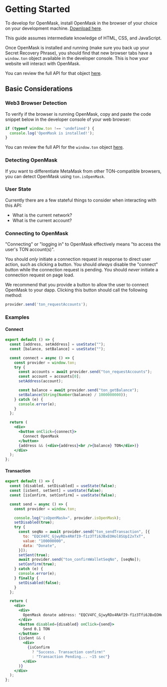 
# Getting Started

To develop for OpenMask, install OpenMask in the browser of your choice on your development machine. [Download here](/#).

<Callout>This guide assumes intermediate knowledge of HTML, CSS, and JavaScript.</Callout>

Once OpenMask is installed and running (make sure you back up your Secret Recovery Phrase), you should find that new
browser tabs have a `window.ton` object available in the developer console. This is how your website will interact with OpenMask.

You can review the full API for that object [here](/docs/api-reference/ton-provider).

## Basic Considerations

### Web3 Browser Detection

To verify if the browser is running OpenMask, copy and paste the code snippet below in the developer console of your web browser:

```js
if (typeof window.ton !== 'undefined') {
  console.log('OpenMask is installed!');
}
```

You can review the full API for the `window.ton` object [here](/docs/api-reference/ton-provider).

### Detecting OpenMask

If you want to differentiate MetaMask from other TON-compatible browsers, you can detect OpenMask using `ton.isOpenMask`.

### User State

Currently there are a few stateful things to consider when interacting with this API:

- What is the current network?
- What is the current account?

### Connecting to OpenMask

"Connecting" or "logging in" to OpenMask effectively means "to access the user's TON account(s)".

You should _only_ initiate a connection request in response to direct user action, such as clicking a button.
You should _always_ disable the "connect" button while the connection request is pending. You should _never_
initiate a connection request on page load.

We recommend that you provide a button to allow the user to connect OpenMask to your dapp. Clicking this button
should call the following method:

```js
provider.send('ton_requestAccounts');
```

### Examples

#### Connect

```jsx
export default () => {
  const [address, setAddress] = useState("");
  const [balance, setBalance] = useState("");

  const connect = async () => {
    const provider = window.ton;
    try {
      const accounts = await provider.send("ton_requestAccounts");
      const account = accounts[0];
      setAddress(account);

      const balance = await provider.send("ton_getBalance");
      setBalance(String(Number(balance) / 1000000000));
    } catch (e) {
      console.error(e);
    }
  };

  return (
    <div>
      <button onClick={connect}>
        Connect OpenMask
      </button>
      {address && (<div>{address}<br />{balance} TON</div>)}
    </div>
  );
};

```

<Connect />

#### Transaction

```jsx
export default () => {
  const [disabled, setDisabled] = useState(false);
  const [isSent, setSent] = useState(false);
  const [isConfirm, setConfirm] = useState(false);

  const send = async () => {
    const provider = window.ton;

    console.log("isOpenMask=", provider.isOpenMask);
    setDisabled(true);
    try {
      const seqNo = await provider.send("ton_sendTransaction", [{
        to: "EQCV4FC_GjwyRDx4RAfI9-f1z3Tfi6JBxEOHol8SUpI2xTxT",
        value: "100000000",
        data: "Donate",
      }]);
      setSent(true);
      await provider.send("ton_confirmWalletSeqNo", [seqNo]);
      setConfirm(true);
    } catch (e) {
      console.error(e);
    } finally {
      setDisabled(false);
    }
  };

  return (
    <div>
      <div>
        OpenMask donate address: "EQCV4FC_GjwyRDx4RAfI9-f1z3Tfi6JBxEOHol8SUpI2xTxT"
      </div>
      <button disabled={disabled} onClick={send}>
        Send 0.1 TON
      </button>
      {isSent && (
        <div>
          {isConfirm
            ? "Success. Transaction confirm!"
            : "Transaction Pending... ~15 sec"}
        </div>
      )}
    </div>
  );
};

```

<Transaction />
